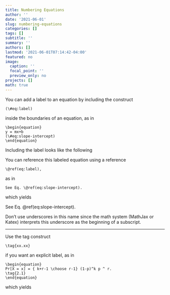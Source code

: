 ```yaml
---
title: Numbering Equations
author: ''
date: '2021-06-01'
slug: numbering-equations
categories: []
tags: []
subtitle: ''
summary: ''
authors: []
lastmod: '2021-06-01T07:14:42-04:00'
featured: no
image:
  caption: ''
  focal_point: ''
  preview_only: no
projects: []
math: true
---
```

You can add a label to an equation by including the construct
    
    (\#eq:label)
    
inside the boundaries of an equation, as in

    \begin{equation}
    y = mx+b
    (\#eq:slope-intercept)
    \end{equation}

Including the label looks like the following

\begin{equation}
y = mx+b.
(\#eq:slope-intercept)
\end{equation}

You can reference this labeled equation using a reference

    \@ref(eq:label),
    
as in 

    See Eq. \@ref(eq:slope-intercept).

which yields 

See Eq. \@ref(eq:slope-intercept).

Don't use underscores in this name since the math system (MathJax or Katex)
interprets this underscore as the beginning of a subscript.

----

Use the tag construct

    \tag{xx.xx}
    
if you want an explicit label, as in

    \begin{equation}
    Pr[X = x] = { k+r-1 \choose r-1} (1-p)^k p ^ r.
    \tag{2.1}
    \end{equation}

which yields

\begin{equation}
Pr[X = x] = { k+r-1 \choose r-1} (1-p)^k p ^ r.
\tag{2.1}
\end{equation}
